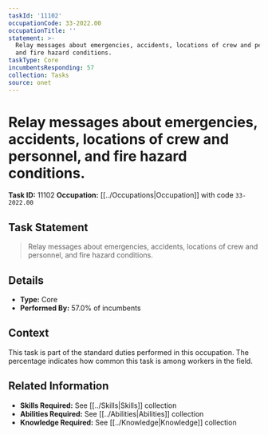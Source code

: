 ```yaml
---
taskId: '11102'
occupationCode: 33-2022.00
occupationTitle: ''
statement: >-
  Relay messages about emergencies, accidents, locations of crew and personnel,
  and fire hazard conditions.
taskType: Core
incumbentsResponding: 57
collection: Tasks
source: onet
---
```

# Relay messages about emergencies, accidents, locations of crew and personnel, and fire hazard conditions.

**Task ID:** 11102
**Occupation:** [[../Occupations|Occupation]] with code `33-2022.00`

## Task Statement

> Relay messages about emergencies, accidents, locations of crew and personnel, and fire hazard conditions.

## Details

- **Type:** Core
- **Performed By:** 57.0% of incumbents

## Context

This task is part of the standard duties performed in this occupation. The percentage indicates how common this task is among workers in the field.

## Related Information

- **Skills Required:** See [[../Skills|Skills]] collection
- **Abilities Required:** See [[../Abilities|Abilities]] collection
- **Knowledge Required:** See [[../Knowledge|Knowledge]] collection
